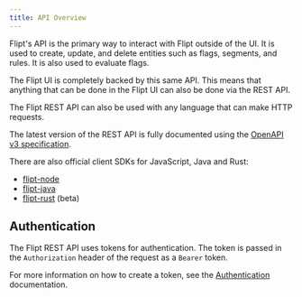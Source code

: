 ```yaml
---
title: API Overview
---
```


Flipt's API is the primary way to interact with Flipt outside of the UI. It is used to create, update, and delete entities such as flags, segments, and rules. It is also used to evaluate flags.

The Flipt UI is completely backed by this same API. This means that anything that can be done in the Flipt UI can also be done via the REST API.

The Flipt REST API can also be used with any language that can make HTTP requests.

The latest version of the REST API is fully documented using the [OpenAPI v3 specification](https://github.com/flipt-io/flipt-openapi).

There are also official client SDKs for JavaScript, Java and Rust:

- [flipt-node](https://github.com/flipt-io/flipt-node)
- [flipt-java](https://github.com/flipt-io/flipt-java)
- [flipt-rust](https://github.com/flipt-io/flipt-rust) (beta)

## Authentication

The Flipt REST API uses tokens for authentication. The token is passed in the `Authorization` header of the request as a `Bearer` token.

For more information on how to create a token, see the [Authentication](/authentication) documentation.

